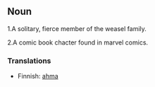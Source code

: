 ==Noun==

1.A solitary, fierce member of the weasel family.

2.A comic book chacter found in marvel comics.

===Translations===

*Finnish: [[ahma]]